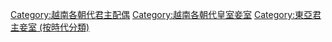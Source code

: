 [[Category:越南各朝代君主配偶|Category:越南各朝代君主配偶]]
[[Category:越南各朝代皇室妾室|Category:越南各朝代皇室妾室]]
[[Category:東亞君主妾室_(按時代分類)|Category:東亞君主妾室 (按時代分類)]]